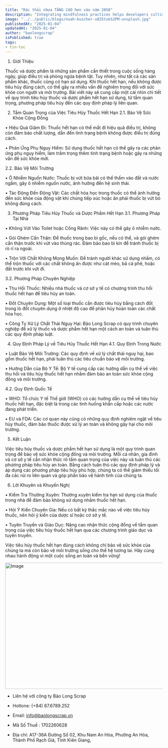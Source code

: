 ```yaml
---
title: "Rác thải nhựa TĂNG CAO hơn vào năm 2050"
description: "Integrating mindfulness practices helps developers cultivate present-moment awareness, fostering focus, problem-solving, and work-life balance."
image: "../../public/blogs/noah-buscher-x8ZStukS2PM-unsplash.jpg"
publishedAt: "2025-01-04"
updatedAt: "2025-01-04"
author: "baolongscrap"
isPublished: true
tags:
- tin-tuc
---
```





1. Giới Thiệu

Thuốc và dược phẩm là những sản phẩm cần thiết trong cuộc sống hàng ngày, giúp điều trị và phòng ngừa bệnh tật. Tuy nhiên, như tất cả các sản phẩm khác, thuốc cũng có hạn sử dụng. Khi thuốc hết hạn, nếu không được tiêu hủy đúng cách, có thể gây ra nhiều vấn đề nghiêm trọng đối với sức khỏe con người và môi trường. Bài viết này sẽ cung cấp một cái nhìn chi tiết về quy trình tiêu hủy thuốc và dược phẩm hết hạn sử dụng, từ tầm quan trọng, phương pháp tiêu hủy đến các quy định pháp lý liên quan.

2. Tầm Quan Trọng của Việc Tiêu Hủy Thuốc Hết Hạn
2.1. Bảo Vệ Sức Khỏe Cộng Đồng

• Hiệu Quả Giảm Đi: Thuốc hết hạn có thể mất đi hiệu quả điều trị, không còn đảm bảo chất lượng, dẫn đến tình trạng bệnh không được điều trị đúng cách.

• Phản Ứng Phụ Nguy Hiểm: Sử dụng thuốc hết hạn có thể gây ra các phản ứng phụ nguy hiểm, làm trầm trọng thêm tình trạng bệnh hoặc gây ra những vấn đề sức khỏe mới.

2.2. Bảo Vệ Môi Trường

• Ô Nhiễm Nguồn Nước: Thuốc bị vứt bừa bãi có thể thấm vào đất và nước ngầm, gây ô nhiễm nguồn nước, ảnh hưởng đến hệ sinh thái.

• Tác Động Đến Động Vật: Các chất hóa học trong thuốc có thể ảnh hưởng đến sức khỏe của động vật khi chúng tiếp xúc hoặc ăn phải thuốc bị vứt bỏ không đúng cách.

3. Phương Pháp Tiêu Hủy Thuốc và Dược Phẩm Hết Hạn
3.1. Phương Pháp Tại Nhà

• Không Vứt Vào Toilet hoặc Cống Rãnh: Việc này có thể gây ô nhiễm nước.

• Gói Ghém Cẩn Thận: Để thuốc trong bao bì gốc, nếu có thể, và gói ghém cẩn thận trước khi vứt vào thùng rác. Đảm bảo bao bì kín để tránh thuốc bị rò rỉ ra ngoài.

• Trộn Với Chất Không Mong Muốn: Để tránh người khác sử dụng nhầm, có thể trộn thuốc với các chất không ăn được như cát mèo, bã cà phê, hoặc đất trước khi vứt đi.

3.2. Phương Pháp Chuyên Nghiệp

• Thu Hồi Thuốc: Nhiều nhà thuốc và cơ sở y tế có chương trình thu hồi thuốc hết hạn để tiêu hủy an toàn.

• Đốt Chuyên Dụng: Một số loại thuốc cần được tiêu hủy bằng cách đốt trong lò đốt chuyên dụng ở nhiệt độ cao để phân hủy hoàn toàn các chất hóa học.

• Công Ty Xử Lý Chất Thải Nguy Hại: Bảo Long Scrap có quy trình chuyên nghiệp để xử lý thuốc và dược phẩm hết hạn một cách an toàn và tuân thủ các quy định pháp luật.

4. Quy Định Pháp Lý về Tiêu Hủy Thuốc Hết Hạn
4.1. Quy Định Trong Nước

• Luật Bảo Vệ Môi Trường: Các quy định về xử lý chất thải nguy hại, bao gồm thuốc hết hạn, phải tuân thủ các tiêu chuẩn bảo vệ môi trường.

• Hướng Dẫn của Bộ Y Tế: Bộ Y tế cung cấp các hướng dẫn cụ thể về việc thu hồi và tiêu hủy thuốc hết hạn nhằm đảm bảo an toàn sức khỏe cộng đồng và môi trường.

4.2. Quy Định Quốc Tế

• WHO: Tổ chức Y tế Thế giới (WHO) có các hướng dẫn cụ thể về tiêu hủy thuốc hết hạn, đặc biệt là trong các tình huống khẩn cấp hoặc các nước đang phát triển.

• EU và FDA: Các cơ quan này cũng có những quy định nghiêm ngặt về tiêu hủy thuốc, đảm bảo thuốc được xử lý an toàn và không gây hại cho môi trường.

5. Kết Luận

Việc tiêu hủy thuốc và dược phẩm hết hạn sử dụng là một quy trình quan trọng để bảo vệ sức khỏe cộng đồng và môi trường. Mỗi cá nhân, gia đình và cơ sở y tế cần nhận thức rõ tầm quan trọng của việc này và tuân thủ các phương pháp tiêu hủy an toàn. Bằng cách tuân thủ các quy định pháp lý và áp dụng các phương pháp tiêu hủy phù hợp, chúng ta có thể giảm thiểu tối đa các rủi ro liên quan và góp phần bảo vệ hành tinh của chúng ta.

6. Lời Khuyên và Khuyến Nghị

• Kiểm Tra Thường Xuyên: Thường xuyên kiểm tra hạn sử dụng của thuốc trong nhà để đảm bảo không sử dụng nhầm thuốc hết hạn.

• Hỏi Ý Kiến Chuyên Gia: Nếu có bất kỳ thắc mắc nào về việc tiêu hủy thuốc, nên hỏi ý kiến của dược sĩ hoặc cơ sở y tế.

• Tuyên Truyền và Giáo Dục: Nâng cao nhận thức cộng đồng về tầm quan trọng của việc tiêu hủy thuốc hết hạn qua các chương trình giáo dục và tuyên truyền.

Việc tiêu hủy thuốc hết hạn đúng cách không chỉ bảo vệ sức khỏe của chúng ta mà còn bảo vệ môi trường sống cho thế hệ tương lai. Hãy cùng nhau hành động vì một cuộc sống an toàn và bền vững!

<Image
  src="/blogs/tieuhuythuoc.jpg"
  width="718"
  height="404"
  alt="Image"
  sizes="100vw"
/>

- Liên hệ với công ty Bảo Long Scrap

- Hotlone: (+84) 87.6789.252

- Email: info@baolongscrap.vn

- Mã Số Thuế : 1702260628

- Địa chỉ: A17-36A Đường Số 02, Khu Nam An Hòa, Phường An Hòa, Thành Phố Rạch Giá, Tỉnh Kiên Giang,